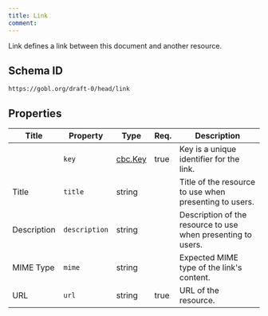 ```yaml
---
title: Link
comment: 
---
```


Link defines a link between this document and another resource.

## Schema ID

`https://gobl.org/draft-0/head/link`

## Properties

| Title       | Property      | Type                        | Req. | Description                                                  |
|-------------|---------------|-----------------------------|------|--------------------------------------------------------------|
|             | `key`         | [cbc.Key](/draft-0/cbc/key) | true | Key is a unique identifier for the link.                     |
| Title       | `title`       | string                      |      | Title of the resource to use when presenting to users.       |
| Description | `description` | string                      |      | Description of the resource to use when presenting to users. |
| MIME Type   | `mime`        | string                      |      | Expected MIME type of the link's content.                    |
| URL         | `url`         | string                      | true | URL of the resource.                                         |

